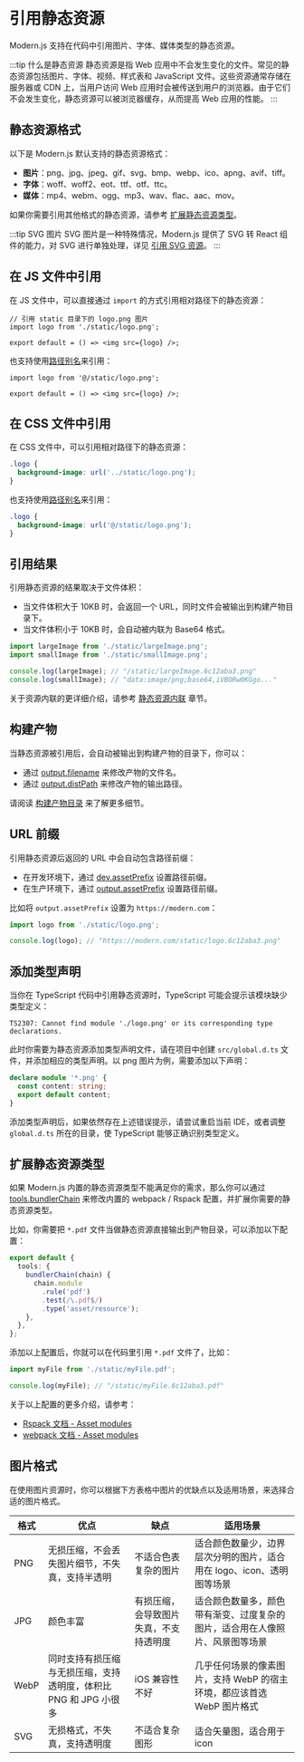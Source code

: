 # 引用静态资源

Modern.js 支持在代码中引用图片、字体、媒体类型的静态资源。

:::tip 什么是静态资源
静态资源是指 Web 应用中不会发生变化的文件。常见的静态资源包括图片、字体、视频、样式表和 JavaScript 文件。这些资源通常存储在服务器或 CDN 上，当用户访问 Web 应用时会被传送到用户的浏览器。由于它们不会发生变化，静态资源可以被浏览器缓存，从而提高 Web 应用的性能。
:::

## 静态资源格式

以下是 Modern.js 默认支持的静态资源格式：

- **图片**：png、jpg、jpeg、gif、svg、bmp、webp、ico、apng、avif、tiff。
- **字体**：woff、woff2、eot、ttf、otf、ttc。
- **媒体**：mp4、webm、ogg、mp3、wav、flac、aac、mov。

如果你需要引用其他格式的静态资源，请参考 [扩展静态资源类型](#扩展静态资源类型)。

:::tip SVG 图片
SVG 图片是一种特殊情况，Modern.js 提供了 SVG 转 React 组件的能力，对 SVG 进行单独处理，详见 [引用 SVG 资源](/guides/basic-features/static-assets/svg-assets.html)。
:::

## 在 JS 文件中引用

在 JS 文件中，可以直接通过 `import` 的方式引用相对路径下的静态资源：

```tsx
// 引用 static 目录下的 logo.png 图片
import logo from './static/logo.png';

export default = () => <img src={logo} />;
```

也支持使用[路径别名](/guides/basic-features/alias.html)来引用：

```tsx
import logo from '@/static/logo.png';

export default = () => <img src={logo} />;
```

## 在 CSS 文件中引用

在 CSS 文件中，可以引用相对路径下的静态资源：

```css
.logo {
  background-image: url('../static/logo.png');
}
```

也支持使用[路径别名](/guides/basic-features/alias.html)来引用：

```css
.logo {
  background-image: url('@/static/logo.png');
}
```

## 引用结果

引用静态资源的结果取决于文件体积：

- 当文件体积大于 10KB 时，会返回一个 URL，同时文件会被输出到构建产物目录下。
- 当文件体积小于 10KB 时，会自动被内联为 Base64 格式。

```js
import largeImage from './static/largeImage.png';
import smallImage from './static/smallImage.png';

console.log(largeImage); // "/static/largeImage.6c12aba3.png"
console.log(smallImage); // "data:image/png;base64,iVBORw0KGgo..."
```

关于资源内联的更详细介绍，请参考 [静态资源内联](/guides/advanced-features/inline-assets) 章节。

## 构建产物

当静态资源被引用后，会自动被输出到构建产物的目录下，你可以：

- 通过 [output.filename](/configure/app/output/filename) 来修改产物的文件名。
- 通过 [output.distPath](/configure/app/output/dist-path) 来修改产物的输出路径。

请阅读 [构建产物目录](/guides/basic-features/output-files) 来了解更多细节。

## URL 前缀

引用静态资源后返回的 URL 中会自动包含路径前缀：

- 在开发环境下，通过 [dev.assetPrefix](/configure/app/dev/asset-prefix) 设置路径前缀。
- 在生产环境下，通过 [output.assetPrefix](/configure/app/output/asset-prefix) 设置路径前缀。

比如将 `output.assetPrefix` 设置为 `https://modern.com`：

```js
import logo from './static/logo.png';

console.log(logo); // "https://modern.com/static/logo.6c12aba3.png"
```

## 添加类型声明

当你在 TypeScript 代码中引用静态资源时，TypeScript 可能会提示该模块缺少类型定义：

```
TS2307: Cannot find module './logo.png' or its corresponding type declarations.
```

此时你需要为静态资源添加类型声明文件，请在项目中创建 `src/global.d.ts` 文件，并添加相应的类型声明。以 png 图片为例，需要添加以下声明：

```ts title="src/global.d.ts"
declare module '*.png' {
  const content: string;
  export default content;
}
```

添加类型声明后，如果依然存在上述错误提示，请尝试重启当前 IDE，或者调整 `global.d.ts` 所在的目录，使 TypeScript 能够正确识别类型定义。

## 扩展静态资源类型

如果 Modern.js 内置的静态资源类型不能满足你的需求，那么你可以通过 [tools.bundlerChain](/configure/app/tools/bundler-chain) 来修改内置的 webpack / Rspack 配置，并扩展你需要的静态资源类型。

比如，你需要把 `*.pdf` 文件当做静态资源直接输出到产物目录，可以添加以下配置：

```ts
export default {
  tools: {
    bundlerChain(chain) {
      chain.module
        .rule('pdf')
        .test(/\.pdf$/)
        .type('asset/resource');
    },
  },
};
```

添加以上配置后，你就可以在代码里引用 `*.pdf` 文件了，比如：

```js
import myFile from './static/myFile.pdf';

console.log(myFile); // "/static/myFile.6c12aba3.pdf"
```

关于以上配置的更多介绍，请参考：

- [Rspack 文档 - Asset modules](https://www.rspack.dev/guide/asset-module.html#asset-modules)
- [webpack 文档 - Asset modules](https://webpack.js.org/guides/asset-modules/)

## 图片格式

在使用图片资源时，你可以根据下方表格中图片的优缺点以及适用场景，来选择合适的图片格式。

| 格式 | 优点                                                             | 缺点                                   | 适用场景                                                                     |
| ---- | ---------------------------------------------------------------- | -------------------------------------- | ---------------------------------------------------------------------------- |
| PNG  | 无损压缩，不会丢失图片细节，不失真，支持半透明                   | 不适合色表复杂的图片                   | 适合颜色数量少，边界层次分明的图片，适合用在 logo、icon、透明图等场景        |
| JPG  | 颜色丰富                                                         | 有损压缩，会导致图片失真，不支持透明度 | 适合颜色数量多，颜色带有渐变、过度复杂的图片，适合用在人像照片、风景图等场景 |
| WebP | 同时支持有损压缩与无损压缩，支持透明度，体积比 PNG 和 JPG 小很多 | iOS 兼容性不好                         | 几乎任何场景的像素图片，支持 WebP 的宿主环境，都应该首选 WebP 图片格式       |
| SVG  | 无损格式，不失真，支持透明度                                      | 不适合复杂图形                         | 适合矢量图，适合用于 icon                                                     |
